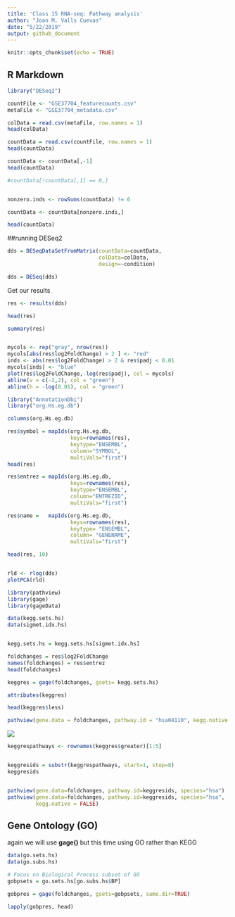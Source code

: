 ```yaml
---
title: 'Class 15 RNA-seq: Pathway analysis'
author: "Joan M. Valls Cuevas"
date: "5/22/2019"
output: github_document
---
```


```r
knitr::opts_chunk$set(echo = TRUE)
```

## R Markdown

```r
library("DESeq2")
```


```r
countFile <- "GSE37704_featurecounts.csv"
metaFile <- "GSE37704_metadata.csv"
```

```r
colData = read.csv(metaFile, row.names = 1)
head(colData)
```
```r
countData = read.csv(countFile, row.names = 1)
head(countData)
```
```r
countData <- countData[,-1]
head(countData)

```



```r
#countData[!countData[,1] == 0,]


nonzero.inds <- rowSums(countData) != 0

countData <- countData[nonzero.inds,]

head(countData)

```


##running DESeq2
```r

dds = DESeqDataSetFromMatrix(countData=countData,
                             colData=colData,
                             design=~condition)

dds = DESeq(dds)

```


Get our results


```r

res <- results(dds)

head(res)

summary(res)



```


```r

mycols <- rep("gray", nrow(res))
mycols[abs(res$log2FoldChange) > 2 ] <- "red"
inds <- abs(res$log2FoldChange) > 2 & res$padj < 0.01
mycols[inds] <- "blue"
plot(res$log2FoldChange,-log(res$padj), col = mycols)
abline(v = c(-2,2), col = "green")
abline(h = -log(0.01), col = "green")

```



```r
library("AnnotationDbi")
library("org.Hs.eg.db")

columns(org.Hs.eg.db)

res$symbol = mapIds(org.Hs.eg.db,
                    keys=rownames(res), 
                    keytype="ENSEMBL",
                    column="SYMBOL",
                    multiVals="first")
head(res)

res$entrez = mapIds(org.Hs.eg.db,
                    keys=rownames(res),
                    keytype="ENSEMBL",
                    column="ENTREZID",
                    multiVals="first")

res$name =   mapIds(org.Hs.eg.db,
                    keys=rownames(res),
                    keytype= "ENSEMBL",
                    column= "GENENAME",
                    multiVals="first")

head(res, 10)
```




```r

```




```r
rld <- rlog(dds)
plotPCA(rld)
```



```r
library(pathview)
library(gage)
library(gageData)
```

```r
data(kegg.sets.hs)
data(sigmet.idx.hs)


kegg.sets.hs = kegg.sets.hs[sigmet.idx.hs]


```


```r
foldchanges = res$log2FoldChange
names(foldchanges) = res$entrez
head(foldchanges)
```



```r
keggres = gage(foldchanges, gsets= kegg.sets.hs)
```


```r
attributes(keggres)
```


```r
head(keggres$less)
```

```r
pathview(gene.data = foldchanges, pathway.id = "hsa04110", kegg.native = FALSE)
```

![](hsa04110.pathview.png)



```r
keggrespathways <- rownames(keggres$greater)[1:5]


keggresids = substr(keggrespathways, start=1, stop=8)
keggresids


pathview(gene.data=foldchanges, pathway.id=keggresids, species="hsa")
pathview(gene.data=foldchanges, pathway.id=keggresids, species="hsa",
         kegg.native = FALSE)
```







## Gene Ontology (GO)

again we will use **gage()** but this time using GO rather than KEGG
```r
data(go.sets.hs)
data(go.subs.hs)

# Focus on Biological Process subset of GO
gobpsets = go.sets.hs[go.subs.hs$BP]

gobpres = gage(foldchanges, gsets=gobpsets, same.dir=TRUE)

lapply(gobpres, head)
```







```r

```




